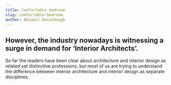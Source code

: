 ```yaml
---
title: Comfortable bedroom
slug: comfortable-bedroom
author: Abigail Donutdough
---
```

## However, the industry nowadays is witnessing a surge in demand for ‘Interior Architects’.
So far the readers have been clear about architecture and interior design as related yet distinctive professions, but most of us are trying to understand the difference between interior architecture and interior design as separate disciplines.



